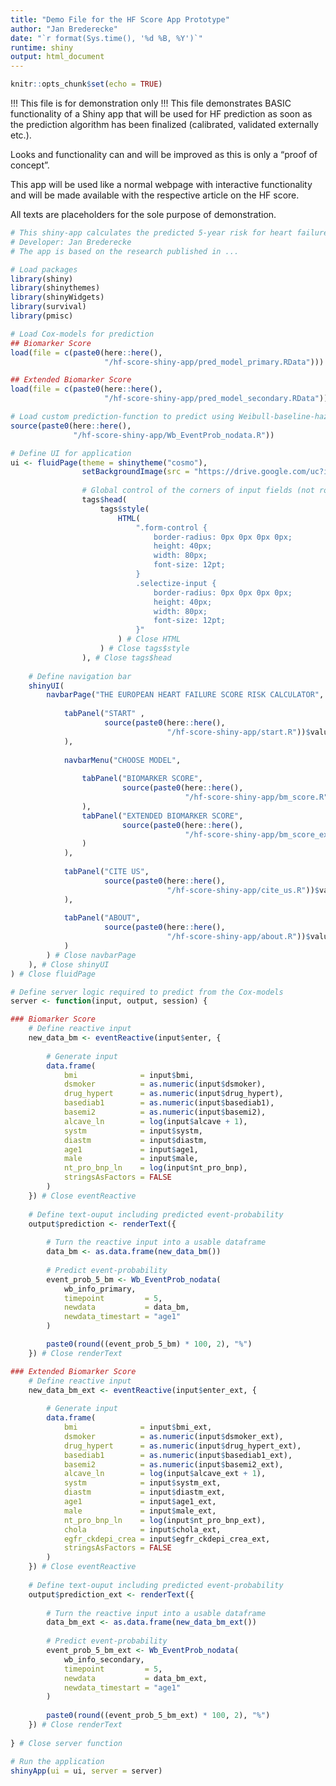 ```yaml
---
title: "Demo File for the HF Score App Prototype"
author: "Jan Brederecke"
date: "`r format(Sys.time(), '%d %B, %Y')`"
runtime: shiny
output: html_document
---
```

<style>
.main-container {
    max-width: 1920px;
    margin-left: auto;
    margin-right: auto;
}

.shiny-frame{
  width: 1920px;
  height: 1080px;
}
</style>
```r
knitr::opts_chunk$set(echo = TRUE)

```

!!! This file is for demonstration only !!!
This file demonstrates BASIC functionality of a Shiny app that will be used for
HF prediction as soon as the prediction algorithm has been finalized (calibrated,
validated externally etc.).

Looks and functionality can and will be improved as this is only a
"proof of concept".

This app will be used like a normal webpage with interactive functionality and
will be made available with the respective article on the HF score.

All texts are placeholders for the sole purpose of demonstration.

```r
# This shiny-app calculates the predicted 5-year risk for heart failure
# Developer: Jan Brederecke
# The app is based on the research published in ...

# Load packages
library(shiny)
library(shinythemes)
library(shinyWidgets)
library(survival)
library(pmisc)

# Load Cox-models for prediction
## Biomarker Score
load(file = c(paste0(here::here(),
                     "/hf-score-shiny-app/pred_model_primary.RData")))

## Extended Biomarker Score
load(file = c(paste0(here::here(),
                     "/hf-score-shiny-app/pred_model_secondary.RData")))

# Load custom prediction-function to predict using Weibull-baseline-hazard
source(paste0(here::here(),
              "/hf-score-shiny-app/Wb_EventProb_nodata.R"))

# Define UI for application
ui <- fluidPage(theme = shinytheme("cosmo"),
                setBackgroundImage(src = "https://drive.google.com/uc?id=1qdoowwru1IBPzlRZh-HBI-eKMEUN82_Y"),
                
                # Global control of the corners of input fields (not round!)
                tags$head(
                    tags$style(
                        HTML(
                            ".form-control {
                                border-radius: 0px 0px 0px 0px;
                                height: 40px;
                                width: 80px;
                                font-size: 12pt;
                            }
                            .selectize-input {
                                border-radius: 0px 0px 0px 0px;
                                height: 40px;
                                width: 80px;
                                font-size: 12pt;
                            }"
                        ) # Close HTML
                    ) # Close tags$style
                ), # Close tags$head
        
    # Define navigation bar
    shinyUI(
        navbarPage("THE EUROPEAN HEART FAILURE SCORE RISK CALCULATOR",
                       
            tabPanel("START" ,
                     source(paste0(here::here(),
                                   "/hf-score-shiny-app/start.R"))$value
            ),
                        
            navbarMenu("CHOOSE MODEL",
                    
                tabPanel("BIOMARKER SCORE",
                         source(paste0(here::here(),
                                       "/hf-score-shiny-app/bm_score.R"))$value
                ),
                tabPanel("EXTENDED BIOMARKER SCORE",
                         source(paste0(here::here(),
                                       "/hf-score-shiny-app/bm_score_ext.R"))$value
                )
            ),
            
            tabPanel("CITE US",
                     source(paste0(here::here(),
                                   "/hf-score-shiny-app/cite_us.R"))$value
            ),
                       
            tabPanel("ABOUT",
                     source(paste0(here::here(),
                                   "/hf-score-shiny-app/about.R"))$value
            )
        ) # Close navbarPage
    ), # Close shinyUI
) # Close fluidPage

# Define server logic required to predict from the Cox-models
server <- function(input, output, session) {

### Biomarker Score
    # Define reactive input 
    new_data_bm <- eventReactive(input$enter, {
        
        # Generate input
        data.frame(
            bmi              = input$bmi,
            dsmoker          = as.numeric(input$dsmoker),
            drug_hypert      = as.numeric(input$drug_hypert),
            basediab1        = as.numeric(input$basediab1),
            basemi2          = as.numeric(input$basemi2),
            alcave_ln        = log(input$alcave + 1),
            systm            = input$systm,
            diastm           = input$diastm,
            age1             = input$age1,
            male             = input$male,
            nt_pro_bnp_ln    = log(input$nt_pro_bnp),
            stringsAsFactors = FALSE
        )
    }) # Close eventReactive
    
    # Define text-ouput including predicted event-probability
    output$prediction <- renderText({
        
        # Turn the reactive input into a usable dataframe
        data_bm <- as.data.frame(new_data_bm())
       
        # Predict event-probability
        event_prob_5_bm <- Wb_EventProb_nodata(
            wb_info_primary,
            timepoint         = 5,
            newdata           = data_bm,
            newdata_timestart = "age1"
        )

        paste0(round((event_prob_5_bm) * 100, 2), "%")
    }) # Close renderText

### Extended Biomarker Score
    # Define reactive input 
    new_data_bm_ext <- eventReactive(input$enter_ext, {
        
        # Generate input
        data.frame(
            bmi              = input$bmi_ext,
            dsmoker          = as.numeric(input$dsmoker_ext),
            drug_hypert      = as.numeric(input$drug_hypert_ext),
            basediab1        = as.numeric(input$basediab1_ext),
            basemi2          = as.numeric(input$basemi2_ext),
            alcave_ln        = log(input$alcave_ext + 1),
            systm            = input$systm_ext,
            diastm           = input$diastm_ext,
            age1             = input$age1_ext,
            male             = input$male_ext,
            nt_pro_bnp_ln    = log(input$nt_pro_bnp_ext),
            chola            = input$chola_ext,
            egfr_ckdepi_crea = input$egfr_ckdepi_crea_ext,
            stringsAsFactors = FALSE
        )
    }) # Close eventReactive
    
    # Define text-ouput including predicted event-probability
    output$prediction_ext <- renderText({
        
        # Turn the reactive input into a usable dataframe
        data_bm_ext <- as.data.frame(new_data_bm_ext())
        
        # Predict event-probability
        event_prob_5_bm_ext <- Wb_EventProb_nodata(
            wb_info_secondary,
            timepoint         = 5,
            newdata           = data_bm_ext,
            newdata_timestart = "age1"
        )
        
        paste0(round((event_prob_5_bm_ext) * 100, 2), "%")
    }) # Close renderText
    
} # Close server function 

# Run the application 
shinyApp(ui = ui, server = server)
```
